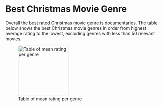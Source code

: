 # Best Christmas Movie Genre

Overall the best rated Christmas movie genre is documentaries. The table below shows the best Christmas movie genres in order from highest average rating to the lowest, excluding genres with less than 50 relevant movies.


![Table of mean rating per genre](tabs/report_table_picture.png){width="161"}
